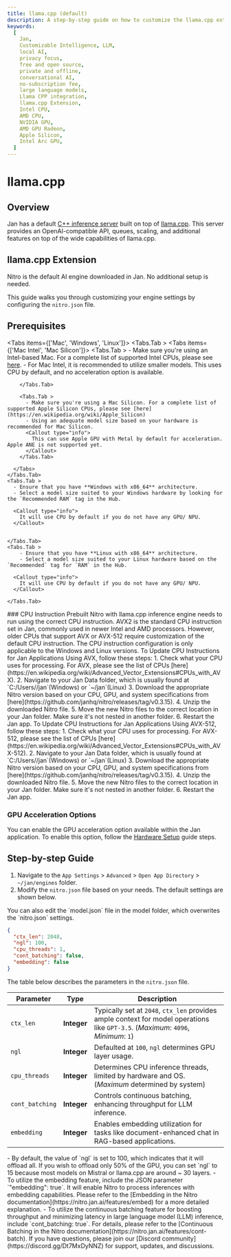 ```yaml
---
title: llama.cpp (default)
description: A step-by-step guide on how to customize the llama.cpp extension.
keywords:
  [
    Jan,
    Customizable Intelligence, LLM,
    local AI,
    privacy focus,
    free and open source,
    private and offline,
    conversational AI,
    no-subscription fee,
    large language models,
    Llama CPP integration,
    llama.cpp Extension,
    Intel CPU,
    AMD CPU,
    NVIDIA GPU,
    AMD GPU Radeon,
    Apple Silicon,
    Intel Arc GPU,
  ]
---
```



# llama.cpp

## Overview

Jan has a default [C++ inference server](https://github.com/janhq/nitro) built on top of [llama.cpp](https://github.com/ggerganov/llama.cpp). This server provides an OpenAI-compatible API, queues, scaling, and additional features on top of the wide capabilities of llama.cpp.

## llama.cpp Extension

<Callout type='info'>
  Nitro is the default AI engine downloaded in Jan. No additional setup is needed.
</Callout>

This guide walks you through customizing your engine settings by configuring the `nitro.json` file.

## Prerequisites
<Tabs items={['Mac', 'Windows', 'Linux']}>
    <Tabs.Tab >
      <Tabs items={['Mac Intel', 'Mac Silicon']}>
        <Tabs.Tab >
          - Make sure you're using an Intel-based Mac. For a complete list of supported Intel CPUs, please see [here](https://en.wikipedia.org/wiki/MacBook_Pro_(Intel-based)).
          - For Mac Intel, it is recommended to utilize smaller models.
          <Callout type="info">
            This uses CPU by default, and no acceleration option is available. 
          </Callout>

        </Tabs.Tab>

        <Tabs.Tab >
          - Make sure you're using a Mac Silicon. For a complete list of supported Apple Silicon CPUs, please see [here](https://en.wikipedia.org/wiki/Apple_Silicon)
          - Using an adequate model size based on your hardware is recommended for Mac Silicon.
          <Callout type="info">
            This can use Apple GPU with Metal by default for acceleration. Apple ANE is not supported yet.
          </Callout>
        </Tabs.Tab>
        
      </Tabs>
    </Tabs.Tab>
    <Tabs.Tab >
      - Ensure that you have **Windows with x86_64** architecture.
      - Select a model size suited to your Windows hardware by looking for the `Recommended RAM` tag in the Hub.
      
      <Callout type="info">
        It will use CPU by default if you do not have any GPU/ NPU.
      </Callout>
      
      
    </Tabs.Tab>
    <Tabs.Tab >
        - Ensure that you have **Linux with x86_64** architecture.
        - Select a model size suited to your Linux hardware based on the `Recommended` tag for `RAM` in the Hub.

      <Callout type="info">
        It will use CPU by default if you do not have any GPU/ NPU.
      </Callout>

    </Tabs.Tab>
</Tabs>
### CPU Instruction
Prebuilt Nitro with llama.cpp inference engine needs to run using the correct CPU instruction. AVX2 is the standard CPU instruction set in Jan, commonly used in newer Intel and AMD processors. However, older CPUs that support AVX or AVX-512 require customization of the default CPU instruction.
<Callout type="info">
    The CPU instruction configuration is only applicable to the Windows and Linux versions.
</Callout>
<Tabs items={['AVX', 'AVX-512']}>
  <Tabs.Tab >
    To Update CPU Instructions for Jan Applications Using AVX, follow these steps:
    1. Check what your CPU uses for processing. For AVX, please see the list of CPUs [here](https://en.wikipedia.org/wiki/Advanced_Vector_Extensions#CPUs_with_AVX).
    2. Navigate to your Jan Data folder, which is usually found at `C:/Users/<name>/jan`(Windows) or `~/jan`(Linux)
    3. Download the appropriate Nitro version based on your CPU, GPU, and system specifications from [here](https://github.com/janhq/nitro/releases/tag/v0.3.15).
    4. Unzip the downloaded Nitro file.
    5. Move the new Nitro files to the correct location in your Jan folder. Make sure it's not nested in another folder.
    6. Restart the Jan app.
  </Tabs.Tab>
  <Tabs.Tab >
    To Update CPU Instructions for Jan Applications Using AVX-512, follow these steps:
    1. Check what your CPU uses for processing. For AVX-512, please see the list of CPUs [here](https://en.wikipedia.org/wiki/Advanced_Vector_Extensions#CPUs_with_AVX-512).
    2. Navigate to your Jan Data folder, which is usually found at `C:/Users/<name>/jan`(Windows) or `~/jan`(Linux)
    3. Download the appropriate Nitro version based on your CPU, GPU, and system specifications from [here](https://github.com/janhq/nitro/releases/tag/v0.3.15).
    4. Unzip the downloaded Nitro file.
    5. Move the new Nitro files to the correct location in your Jan folder. Make sure it's not nested in another folder.
    6. Restart the Jan app.
  </Tabs.Tab>
</Tabs>

### GPU Acceleration Options
You can enable the GPU acceleration option available within the Jan application. To enable this option, follow the [Hardware Setup](/docs/hardware-setup) guide steps.
## Step-by-step Guide
1. Navigate to the `App Settings` > `Advanced` > `Open App Directory` > `~/jan/engines` folder.
2. Modify the `nitro.json` file based on your needs. The default settings are shown below.
<Callout type='info'>
  You can also edit the `model.json` file in the model folder, which overwrites the `nitro.json` settings.
</Callout>

```json title="~/jan/engines/nitro.json"
{
  "ctx_len": 2048,
  "ngl": 100,
  "cpu_threads": 1,
  "cont_batching": false,
  "embedding": false
}
```

The table below describes the parameters in the `nitro.json` file.

| Parameter       | Type        | Description                                                                                                                        |
| --------------- | ----------- | ---------------------------------------------------------------------------------------------------------------------------------- |
| `ctx_len`       | **Integer** | Typically set at `2048`, `ctx_len` provides ample context for model operations like `GPT-3.5`. (_Maximum_: `4096`, _Minimum_: `1`) |
| `ngl`           | **Integer** | Defaulted at `100`, `ngl` determines GPU layer usage.                                                                              |
| `cpu_threads`   | **Integer** | Determines CPU inference threads, limited by hardware and OS. (_Maximum_ determined by system)                                     |
| `cont_batching` | **Integer** | Controls continuous batching, enhancing throughput for LLM inference.                                                              |
| `embedding`     | **Integer** | Enables embedding utilization for tasks like document-enhanced chat in RAG-based applications.                                     |

<Callout emoji="">
  - By default, the value of `ngl` is set to 100, which indicates that it will offload all. If you wish to offload only 50% of the GPU, you can set `ngl` to 15 because most models on Mistral or llama.cpp are around ~ 30 layers.
  - To utilize the embedding feature, include the JSON parameter `"embedding": true`. It will enable Nitro to process inferences with embedding capabilities. Please refer to the [Embedding in the Nitro documentation](https://nitro.jan.ai/features/embed) for a more detailed explanation.
  - To utilize the continuous batching feature for boosting throughput and minimizing latency in large language model (LLM) inference, include `cont_batching: true`. For details, please refer to the [Continuous Batching in the Nitro documentation](https://nitro.jan.ai/features/cont-batch).
</Callout>


<Callout type='info'>
  If you have questions, please join our [Discord community](https://discord.gg/Dt7MxDyNNZ) for support, updates, and discussions.
</Callout>
